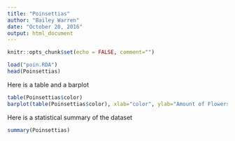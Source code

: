 ```yaml
---
title: "Poinsettias"
author: "Bailey Warren"
date: "October 20, 2016"
output: html_document
---
```


```r
knitr::opts_chunk$set(echo = FALSE, comment="")
```

```r
load("poin.RDA")
head(Poinsettias)
```

Here is a table and a barplot

```r
table(Poinsettias$color)
barplot(table(Poinsettias$color), xlab="color", ylab="Amount of Flowers", main="Poinsettia Colors", col= c("pink", "red","white") )
```

Here is a statistical summary of the dataset
```r
summary(Poinsettias)
```
